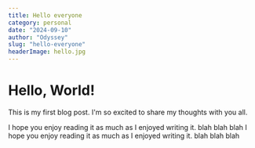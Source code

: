 ```yaml
---
title: Hello everyone
category: personal
date: "2024-09-10"
author: "Odyssey"
slug: "hello-everyone"
headerImage: hello.jpg
---
```


# Hello, World!

This is my first blog post. I'm so excited to share my thoughts with you all.

I hope you enjoy reading it as much as I enjoyed writing it. blah blah blah
I hope you enjoy reading it as much as I enjoyed writing it. blah blah blah
